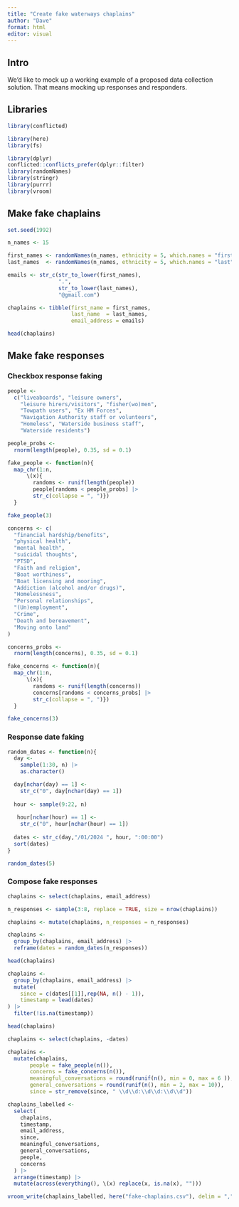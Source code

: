 ```yaml
---
title: "Create fake waterways chaplains"
author: "Dave"
format: html
editor: visual
---
```


## Intro

We'd like to mock up a working example of a proposed data collection solution. That means mocking up responses and responders.

## Libraries

```r
library(conflicted)

library(here)
library(fs)

library(dplyr)
conflicted::conflicts_prefer(dplyr::filter)
library(randomNames)
library(stringr)
library(purrr)
library(vroom)
```

## Make fake chaplains

```r
set.seed(1992)

n_names <- 15

first_names <- randomNames(n_names, ethnicity = 5, which.names = "first")
last_names  <- randomNames(n_names, ethnicity = 5, which.names = "last")

emails <- str_c(str_to_lower(first_names),
                ".", 
                str_to_lower(last_names),
                "@gmail.com")

chaplains <- tibble(first_name = first_names,
                    last_name  = last_names,
                    email_address = emails)

head(chaplains)
```

## Make fake responses

### Checkbox response faking

```r

people <- 
  c("liveaboards", "leisure owners",
    "leisure hirers/visitors", "fisher(wo)men",
    "Towpath users", "Ex HM Forces",
    "Navigation Authority staff or volunteers",
    "Homeless", "Waterside business staff", 
    "Waterside residents")

people_probs <-
  rnorm(length(people), 0.35, sd = 0.1)

fake_people <- function(n){
  map_chr(1:n,
      \(x){
        randoms <- runif(length(people))
        people[randoms < people_probs] |> 
        str_c(collapse = ", ")})
  }

fake_people(3)

concerns <- c(
  "financial hardship/benefits", 
  "physical health",
  "mental health",
  "suicidal thoughts",
  "PTSD",
  "Faith and religion",
  "Boat worthiness",
  "Boat licensing and mooring",
  "Addiction (alcohol and/or drugs)",
  "Homelessness",
  "Personal relationships",
  "(Un)employment",
  "Crime",
  "Death and bereavement",
  "Moving onto land"
)

concerns_probs <-
  rnorm(length(concerns), 0.35, sd = 0.1)

fake_concerns <- function(n){
  map_chr(1:n,
      \(x){
        randoms <- runif(length(concerns))
        concerns[randoms < concerns_probs] |> 
        str_c(collapse = ", ")})
  }

fake_concerns(3)

```

### Response date faking

```r
random_dates <- function(n){
  day <-
    sample(1:30, n) |> 
    as.character()

  day[nchar(day) == 1] <- 
    str_c("0", day[nchar(day) == 1])
  
  hour <- sample(9:22, n)
  
   hour[nchar(hour) == 1] <- 
    str_c("0", hour[nchar(hour) == 1])
   
  dates <- str_c(day,"/01/2024 ", hour, ":00:00")
  sort(dates)
}

random_dates(5)
```

### Compose fake responses

```r

chaplains <- select(chaplains, email_address)

n_responses <- sample(3:8, replace = TRUE, size = nrow(chaplains))

chaplains <- mutate(chaplains, n_responses = n_responses)

chaplains <- 
  group_by(chaplains, email_address) |>
  reframe(dates = random_dates(n_responses))

head(chaplains)

chaplains <-
  group_by(chaplains, email_address) |> 
  mutate(
    since = c(dates[[1]],rep(NA, n() - 1)),
    timestamp = lead(dates)
) |> 
  filter(!is.na(timestamp))

head(chaplains)

chaplains <- select(chaplains, -dates)

chaplains <- 
  mutate(chaplains,
       people = fake_people(n()),
       concerns = fake_concerns(n()),
       meaningful_conversations = round(runif(n(), min = 0, max = 6 )),
       general_conversations = round(runif(n(), min = 2, max = 10)),
       since = str_remove(since, " \\d\\d:\\d\\d:\\d\\d"))

chaplains_labelled <- 
  select(
    chaplains,
    timestamp,
    email_address,
    since,
    meaningful_conversations,
    general_conversations,
    people,
    concerns
  ) |> 
  arrange(timestamp) |> 
  mutate(across(everything(), \(x) replace(x, is.na(x), "")))

vroom_write(chaplains_labelled, here("fake-chaplains.csv"), delim = ",")
```
